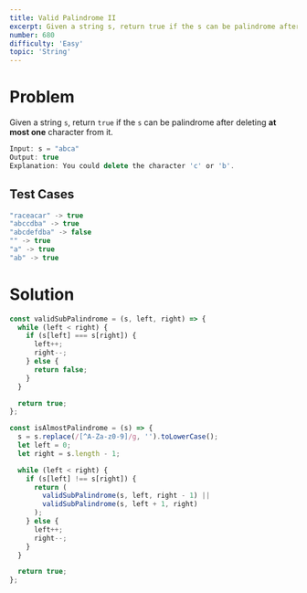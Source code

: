 ```yaml
---
title: Valid Palindrome II
excerpt: Given a string s, return true if the s can be palindrome after deleting at most one character from it.
number: 680
difficulty: 'Easy'
topic: 'String'
---
```


<LeetCodeLink 
  link="https://leetcode.com/problems/valid-palindrome-ii/"
  title="Valid Palindrome II - LeetCode" 
  description="Given a string s, return true if the s can be palindrome after deleting at most one character from it."
/>

# Problem

Given a string `s`, return `true` if the `s` can be palindrome after deleting **at most one** character from it.

```jsx
Input: s = "abca"
Output: true
Explanation: You could delete the character 'c' or 'b'.
```

## Test Cases

```jsx
"raceacar" -> true
"abccdba" -> true
"abcdefdba" -> false
"" -> true
"a" -> true
"ab" -> true
```

# Solution

```jsx
const validSubPalindrome = (s, left, right) => {
  while (left < right) {
    if (s[left] === s[right]) {
      left++;
      right--;
    } else {
      return false;
    }
  }

  return true;
};

const isAlmostPalindrome = (s) => {
  s = s.replace(/[^A-Za-z0-9]/g, '').toLowerCase();
  let left = 0;
  let right = s.length - 1;

  while (left < right) {
    if (s[left] !== s[right]) {
      return (
        validSubPalindrome(s, left, right - 1) ||
        validSubPalindrome(s, left + 1, right)
      );
    } else {
      left++;
      right--;
    }
  }

  return true;
};
```